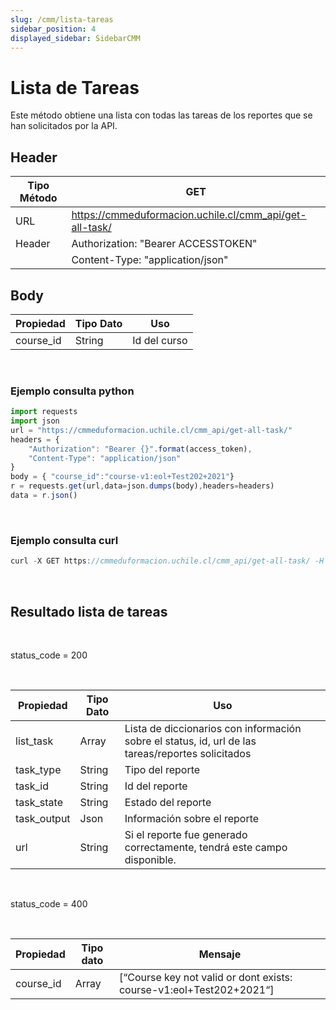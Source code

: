 ```yaml
---
slug: /cmm/lista-tareas
sidebar_position: 4
displayed_sidebar: SidebarCMM
---
```


# Lista de Tareas

Este método obtiene una lista con todas las tareas de los reportes que se han solicitados por la API.


## Header

| Tipo Método       | GET    |
|-------------------|-------------|
| URL               | https://cmmeduformacion.uchile.cl/cmm_api/get-all-task/|
| Header            | Authorization: "Bearer ACCESSTOKEN"    |
|      |  Content-Type: "application/json"    |

## Body

| Propiedad | Tipo Dato | Uso |
| ------------- | --------- | --------------------------------------------- |
| course_id       | String    | Id del curso|

<br/>


### Ejemplo consulta python
```jsx title=
import requests
import json
url = "https://cmmeduformacion.uchile.cl/cmm_api/get-all-task/"
headers = {
    "Authorization": "Bearer {}".format(access_token),
    "Content-Type": "application/json"
}
body = { "course_id":"course-v1:eol+Test202+2021"}
r = requests.get(url,data=json.dumps(body),headers=headers)
data = r.json()
```
<br/>

### Ejemplo consulta curl
```jsx title=
curl -X GET https://cmmeduformacion.uchile.cl/cmm_api/get-all-task/ -H 'Content-Type: application/json' -H 'Authorization: Bearer ACCESSTOKEN' -d '{"course_id":"course-v1:eol+Test202+2021"}'
```
<br/>

## Resultado lista de tareas

<br/>
<Admonition type="tip" icon="💡" title="Resultado esperado:">
  <p>
    status_code = 200
  </p>
</Admonition>
<br/>


| Propiedad | Tipo Dato | Uso |
| ------------- | --------- | --------------------------------------------- |
| list_task       | Array    | Lista de diccionarios con información sobre el status, id, url de las tareas/reportes solicitados |
| task_type       | String    | Tipo del reporte|
| task_id       | String    | Id del reporte|
| task_state       | String    | Estado del reporte|
| task_output       | Json    | Información sobre el reporte|
| url       | String    | Si el reporte fue generado correctamente, tendrá este campo  disponible.|


<br/>
<Admonition type="danger" icon="🔥" title="Resultado no deseado:">
  <p>
    status_code = 400
  </p>
</Admonition>
<br/>


| Propiedad |Tipo dato  | Mensaje |
| --------------- | --------- | --------- |
| course_id       | Array   | [“Course key not valid or dont exists: course-v1:eol+Test202+2021“]|
